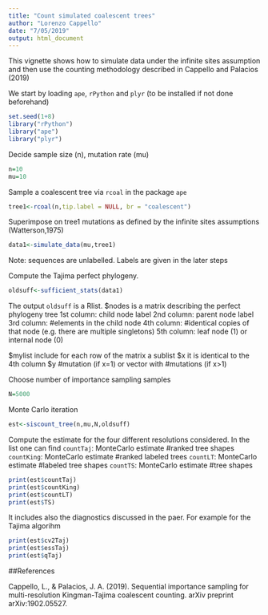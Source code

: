 ```yaml
---
title: "Count simulated coalescent trees"
author: "Lorenzo Cappello"
date: "7/05/2019"
output: html_document
---
```


This vignette shows how to simulate data under the infinite sites assumption and then use the counting methodology described in Cappello and Palacios (2019)

We start by loading `ape`, `rPython` and `plyr` (to be installed if not done beforehand)

```r
set.seed(1+8)
library("rPython")
library("ape")
library("plyr")

```


Decide sample size (n), mutation rate (mu)

```r
n=10
mu=10
```

Sample a coalescent tree via `rcoal` in the package `ape`

```r
tree1<-rcoal(n,tip.label = NULL, br = "coalescent")
```

Superimpose on tree1 mutations as defined by the infinite sites assumptions (Watterson,1975)
```r
data1<-simulate_data(mu,tree1)
```
Note: sequences are unlabelled. Labels are given in the later steps

Compute the Tajima perfect phylogeny. 
```r
oldsuff<-sufficient_stats(data1)
```

The output `oldsuff` is a Rlist. 
$nodes is a matrix describing the perfect phylogeny tree
1st column: child node label
2nd column: parent node label
3rd column: #elements in the child node
4th column: #identical copies of that node (e.g. there are multiple singletons)
5th column: leaf node (1) or internal node (0)

$mylist include for each row of the matrix a sublist
  $x it is identical to the 4th column
  $y #mutation (if x=1) or vector with #mutations (if x>1)
  



Choose number of importance sampling samples
```r
N=5000
```



Monte Carlo iteration 
```r
est<-siscount_tree(n,mu,N,oldsuff)
```


Compute the estimate for the four different resolutions considered. In the list one can find 
`countTaj`: MonteCarlo estimate #ranked tree shapes
`countKing`: MonteCarlo estimate #ranked labeled trees
`countLT`: MonteCarlo estimate #labeled tree shapes
`countTS`: MonteCarlo estimate #tree shapes

```r
print(est$countTaj)
print(est$countKing)
print(est$countLT)
print(est$TS)
```

It includes also the diagnostics discussed in the paer. For example for the Tajima algorihm

```r
print(est$cv2Taj)
print(est$essTaj)
print(est$qTaj)
```


##References

Cappello, L., & Palacios, J. A. (2019). Sequential importance sampling for multi-resolution Kingman-Tajima coalescent counting. arXiv preprint arXiv:1902.05527.










